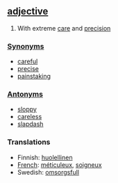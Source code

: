 ==[[adjective]]==
# With extreme [[care]] and [[precision]]

===[[Synonym]]s===
*[[careful]]
*[[precise]]
*[[painstaking]]

===[[Antonym]]s===
*[[sloppy]]
*[[careless]]
*[[slapdash]]

=== Translations ===
*Finnish: [[huolellinen]]
*[[French]]: [[méticuleux]], [[soigneux]]
*Swedish: [[omsorgsfull]]